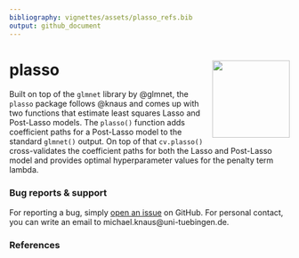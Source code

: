 ```yaml
---
bibliography: vignettes/assets/plasso_refs.bib
output: github_document
---
```


# plasso <img src='docs/figures/plasso.png' align="right" height="139" />

Built on top of the `glmnet` library by @glmnet, the `plasso` package follows @knaus and comes up with two functions that estimate least squares Lasso and Post-Lasso models.
The `plasso()` function adds coefficient paths for a Post-Lasso model to the standard `glmnet()` output.
On top of that `cv.plasso()` cross-validates the coefficient paths for both the Lasso and Post-Lasso model and provides optimal hyperparameter values for the penalty term lambda.

### Bug reports & support

For reporting a bug, simply [open an issue](https://github.com/stefan-1997/plasso/issues/new) on GitHub. For personal contact, you can write an email to michael.knaus\@uni-tuebingen.de.
  
### References



